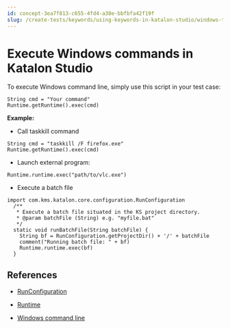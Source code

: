 ```yaml
---
id: concept-3ea7f813-c655-4fd4-a30e-bbfbfa42f19f
slug: /create-tests/keywords/using-keywords-in-katalon-studio/windows-testing/execute-windows-commands-in-katalon-studio
---
```


# Execute Windows commands in Katalon Studio

To execute Windows command line, simply use this script in your test case:

```
String cmd = "Your command"
Runtime.getRuntime().exec(cmd)

```

**Example:**

-   Call taskkill command

```
String cmd = "taskkill /F firefox.exe"
Runtime.getRuntime().exec(cmd)

```

-   Launch external program:

```
Runtime.runtime.exec("path/to/vlc.exe")

```

-   Execute a batch file

```
import com.kms.katalon.core.configuration.RunConfiguration
  /**
   * Execute a batch file situated in the KS project directory.
   * @param batchFile (String) e.g. "myfile.bat"
   */
  static void runBatchFile(String batchFile) {
    String bf = RunConfiguration.getProjectDir() + '/' + batchFile
    comment("Running batch file: " + bf)
    Runtime.runtime.exec(bf)
  }

```

## References

-   [RunConfiguration](https://api-docs.katalon.com/com/kms/katalon/core/configuration/RunConfiguration.html)

-   [Runtime](https://docs.oracle.com/javase/7/docs/api/java/lang/Runtime.html)

-   [Windows command line](https://www.lifewire.com/list-of-command-prompt-commands-4092302)